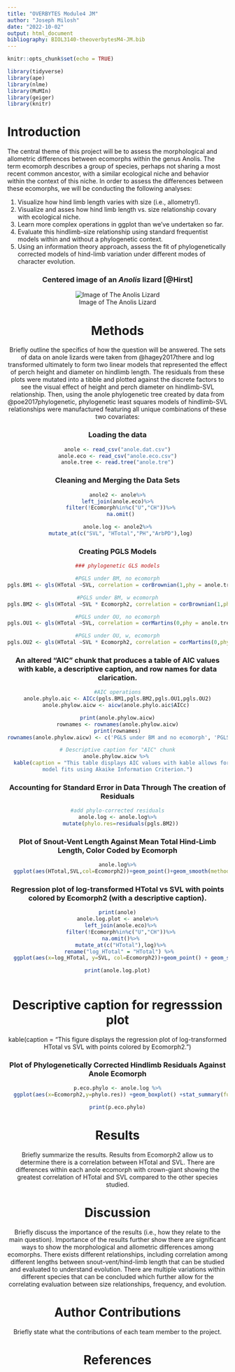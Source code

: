 ```yaml
---
title: "OVERBYTES Module4 JM"
author: "Joseph Milosh"
date: "2022-10-02"
output: html_document
bibliography: BIOL3140-theoverbytesM4-JM.bib
---
```


```r
knitr::opts_chunk$set(echo = TRUE)
```

```r
library(tidyverse)
library(ape)
library(nlme)
library(MuMIn)
library(geiger)
library(knitr)
```

# Introduction
The central theme of this project will be to assess the morphological and allometric differences between ecomorphs within the genus Anolis. The term ecomorph describes a group of species, perhaps not sharing a most recent common ancestor, with a similar ecological niche and behavior within the context of this niche. In order to assess the differences between these ecomorphs, we will be conducting the following analyses:

1. Visualize how hind limb length varies with size (i.e., allometry!).
2. Visualize and asses how hind limb length vs. size relationship covary with ecological niche.
3. Learn more complex operations in ggplot than we’ve undertaken so far.
4.  Evaluate this hindlimb-size relationship using standard frequentist models within and without a phylogenetic context.
5. Using an information theory approach, assess the fit of phylogenetically corrected models of hind-limb variation under different modes of character evolution.


<center>
### Centered image of an *Anolis* lizard [@Hirst]
![Image of The Anolis Lizard](https://upload.wikimedia.org/wikipedia/commons/4/4a/Anole_Lizard_Hilo_Hawaii_edit.jpg)
<center>


# Methods
Briefly outline the specifics of how the question will be answered.
The sets of data on anole lizards were taken from @hagey2017there and log transformed ultimately to form two linear models that represented the effect of perch height and diameter on hindlimb length. The residuals from these plots were mutated into a tibble and plotted against the discrete factors to see the visual effect of height and perch diameter on hindlimb-SVL relationship. Then, using the anole phylogenetic tree created by data from @poe2017phylogenetic, phylogenetic least squares models of hindlimb-SVL relationships were manufactured featuring all unique combinations of these two covariates: 
  
### Loading the data
```r
anole <- read_csv("anole.dat.csv")
anole.eco <- read_csv("anole.eco.csv")
anole.tree <- read.tree("anole.tre")
```

### Cleaning and Merging the Data Sets
```r
anole2 <- anole%>%
left_join(anole.eco)%>%
  filter(!Ecomorph%in%c("U","CH"))%>%
  na.omit()

anole.log <- anole2%>%
  mutate_at(c("SVL", "HTotal","PH","ArbPD"),log)
```

### Creating PGLS Models
```r
### phylogenetic GLS models

#PGLS under BM, no ecomorph
pgls.BM1 <- gls(HTotal ~SVL, correlation = corBrownian(1,phy = anole.tree,form=~Species),data = anole.log, method = "ML")

#PGLS under BM, w ecomorph
pgls.BM2 <- gls(HTotal ~SVL * Ecomorph2, correlation = corBrownian(1,phy = anole.tree,form=~Species),data = anole.log, method = "ML")

#PGLS under OU, no ecomorph
pgls.OU1 <- gls(HTotal ~SVL, correlation = corMartins(0,phy = anole.tree,form=~Species),data = anole.log, method = "ML")

#PGLS under OU, w, ecomorph
pgls.OU2 <- gls(HTotal ~SVL * Ecomorph2, correlation = corMartins(0,phy = anole.tree,form=~Species),data = anole.log, method = "ML")
```

### An altered "AIC" chunk that  produces a table of AIC values with kable, a descriptive caption, and row names for data clarication.

```r
#AIC operations
anole.phylo.aic <- AICc(pgls.BM1,pgls.BM2,pgls.OU1,pgls.OU2)
anole.phylow.aicw <- aicw(anole.phylo.aic$AICc) 

print(anole.phylow.aicw)
rownames <- rownames(anole.phylow.aicw)
print(rownames)
rownames(anole.phylow.aicw) <- c('PGLS under BM and no ecomorph', 'PGLS under BM with ecomorph', 'PGLS under OU with no ecomorph', 'PGLS under OU with ecomorph')

# Descriptive caption for "AIC" chunk
anole.phylow.aicw %>% 
  kable(caption = "This table displays AIC values with kable allows for a comparison of ecomorph 
model fits using Akaike Information Criterion.")
```

### Accounting for Standard Error in Data Through The creation of Residuals
```r
#add phylo-corrected residuals
anole.log <- anole.log%>%
  mutate(phylo.res=residuals(pgls.BM2))
```

### Plot of Snout-Vent Length Against Mean Total Hind-Limb Length, Color Coded by Ecomorph
```r
anole.log%>%
  ggplot(aes(HTotal,SVL,col=Ecomorph2))+geom_point()+geom_smooth(method="lm")
```
  
### Regression plot of log-transformed HTotal vs SVL with points colored by Ecomorph2 (with a descriptive caption).
```r
print(anole)
anole.log.plot <- anole%>%
  left_join(anole.eco)%>%
  filter(!Ecomorph%in%c("U","CH"))%>%
  na.omit()%>%
  mutate_at(c("HTotal"),log)%>%
  rename("log_HTotal" = "HTotal") %>% 
  ggplot(aes(x=log_HTotal, y=SVL, col=Ecomorph2))+geom_point() + geom_smooth(method = "lm")

print(anole.log.plot)
  
```
# Descriptive caption for regresssion plot 
  kable(caption = "This figure displays the regression plot of log-transformed HTotal vs SVL with points colored by Ecomorph2.")
  
### Plot of Phylogenetically Corrected Hindlimb Residuals Against Anole Ecomorph
```r

p.eco.phylo <- anole.log %>%
  ggplot(aes(x=Ecomorph2,y=phylo.res)) +geom_boxplot() +stat_summary(fun=mean, geom="point", size=3)

print(p.eco.phylo)
```

# Results
Briefly summarize the results.
Results from Ecomorph2 allow us to determine there is a correlation between HTotal and SVL. There are differences within each anole ecomorph with crown-giant showing the greatest correlation of HTotal and SVL compared to the other species studied. 
  
# Discussion
Briefly discuss the importance of the results (i.e., how they relate to the main question).
Importance of the results further show there are significant ways to show the morphological and allometric differences among ecomorphs. There exists different relationships, including correlation among different lengths between snout-vent/hind-limb length that can be studied and evaluated to understand evolution. There are multiple variations within different species that can be concluded which further allow for the correlating evaluation between size relationships, frequency, and evolution. 
  
# Author Contributions
Briefly state what the contributions of each team member to the project.

# References


